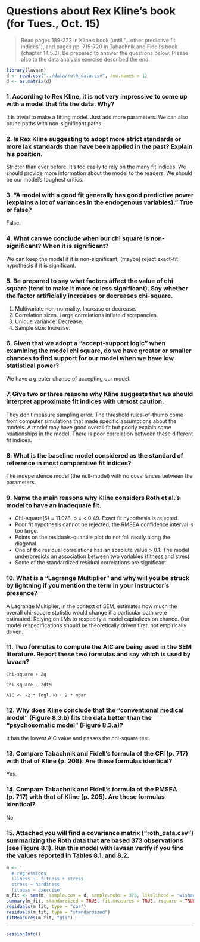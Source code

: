 Questions about Rex Kline's book (for Tues., Oct. 15)
===============================================================================

> Read pages 189-222 in Kline's book (until "...other predictive fit indices"), and pages pp. 715-720 in Tabachnik and Fidell's book (chapter 14.5.3). Be prepared to answer the questions below. Please also to the data analysis exercise described the end. 

```r
library(lavaan)
d <- read.csv("../data/roth_data.csv", row.names = 1)
d <- as.matrix(d)
```
 
### 1. According to Rex Kline, it is not very impressive to come up with a model that fits the data. Why?

It is trivial to make a fitting model. Just add more parameters. We can also prune paths with non-significant paths.


### 2. Is Rex Kline suggesting to adopt more strict standards or more lax standards than have been applied in the past? Explain his position.

Stricter than ever before. It's too easily to rely on the many fit indices. We should provide more information about the model to the readers. We should be our model's toughest critics.


### 3. "A model with a good fit generally has good predictive power (explains a lot of variances in the endogenous variables)." True or false?

False.


### 4. What can we conclude when our chi square is non-significant? When it is significant?

We can keep the model if it is non-significant; (maybe) reject exact-fit hypothesis if it is significant. 


### 5. Be prepared to say what factors affect the value of chi square (tend to make it more or less significant). Say whether the factor artificially increases or decreases chi-square.

1. Multivariate non-normality. Increase or decrease.
2. Correlation sizes. Large correlations inflate discrepancies.
3. Unique variance: Decrease.
4. Sample size: Increase.


### 6. Given that we adopt a "accept-support logic" when examining the model chi square, do we have greater or smaller chances to find support for our model when we have low statistical power?

We have a greater chance of accepting our model.


### 7. Give two or three reasons why Kline suggests that we should interpret approximate fit indices with utmost caution.

They don't measure sampling error. The threshold rules-of-thumb come from computer simulations that made specific assumptions about the models. A model may have good overall fit but poorly explain some relationships in the model. There is poor correlation between these different fit indices.


### 8. What is the baseline model considered as the standard of reference in most comparative fit indices?

The independence model (the null-model) with no covariances between the parameters.


### 9. Name the main reasons why Kline considers Roth et al.'s model to have an inadequate fit.

* Chi-square(5) = 11.078, p = < 0.49. Exact fit hypothesis is rejected.
* Poor fit hypothesis cannot be rejected; the RMSEA confidence interval is too large.
* Points on the residuals-quantile plot do not fall neatly along the diagonal.
* One of the residual correlations has an absolute value > 0.1. The model underpredicts an association between two variables (fitness and stres).
* Some of the standardized residual correlations are significant.


### 10. What is a "Lagrange Multiplier" and why will you be struck by lightning if you mention the term in your instructor's presence?

A Lagrange Multiplier, in the context of SEM, estimates how much the overall chi-square statistic would change if a particular path were estimated. Relying on LMs to respecify a model capitalizes on chance. Our model respecifications should be theoretically driven first, not empirically driven.


### 11. Two formulas to compute the AIC are being used in the SEM literature. Report these two formulas and say which is used by lavaan?

```
Chi-square + 2q

Chi-square - 2dfM

AIC <- -2 * logl.H0 + 2 * npar
```

### 12. Why does Kline conclude that the "conventional medical model" (Figure 8.3.b) fits the data better than the "psychosomatic model" (Figure 8.3.a)?

It has the lowest AIC value and passes the chi-square test.


### 13. Compare Tabachnik and Fidell's formula of the CFI (p. 717) with that of Kline (p. 208). Are these formulas identical? 

Yes.


### 14. Compare Tabachnik and Fidell's formula of the RMSEA (p. 717) with that of Kline (p. 205). Are these formulas identical? 

No.

### 15. Attached you will find a covariance matrix ("roth_data.csv") summarizing the Roth data that are based 373 observations (see Figure 8.1). Run this model with lavaan verify if you find the values reported in Tables 8.1. and 8.2.

```r
m <- '
  # regressions
  illness ~  fitness + stress
  stress ~ hardiness
  fitness ~ exercise'
m_fit <- sem(m, sample.cov = d, sample.nobs = 373, likelihood = "wishart")
summary(m_fit, standardized = TRUE, fit.measures = TRUE, rsquare = TRUE)
residuals(m_fit, type = "cor")      
residuals(m_fit, type = "standardized")          
fitMeasures(m_fit, "gfi")
```


***

```r
sessionInfo()
```
